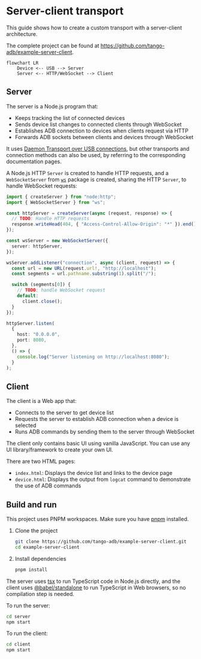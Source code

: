 # Server-client transport

This guide shows how to create a custom transport with a server-client architecture.

The complete project can be found at https://github.com/tango-adb/example-server-client.

```mermaid
flowchart LR
    Device <-- USB --> Server
    Server <-- HTTP/WebSocket --> Client
```

## Server

The server is a Node.js program that:

- Keeps tracking the list of connected devices
- Sends device list changes to connected clients through WebSocket
- Establishes ADB connection to devices when clients request via HTTP
- Forwards ADB sockets between clients and devices through WebSocket

It uses [Daemon Transport over USB connections](../../daemon/usb/index.mdx), but other transports and connection methods can also be used, by referring to the corresponding documentation pages.

A Node.js HTTP `Server` is created to handle HTTP requests, and a `WebSocketServer` from [`ws`](https://npmjs.com/package/ws) package is created, sharing the HTTP `Server`, to handle WebSocket requests:

```ts transpile
import { createServer } from "node:http";
import { WebSocketServer } from "ws";

const httpServer = createServer(async (request, response) => {
  // TODO: Handle HTTP requests
  response.writeHead(404, { "Access-Control-Allow-Origin": "*" }).end();
});

const wsServer = new WebSocketServer({
  server: httpServer,
});

wsServer.addListener("connection", async (client, request) => {
  const url = new URL(request.url!, "http://localhost");
  const segments = url.pathname.substring(1).split("/");

  switch (segments[0]) {
    // TODO: handle WebSocket request
    default:
      client.close();
  }
});

httpServer.listen(
  {
    host: "0.0.0.0",
    port: 8080,
  },
  () => {
    console.log("Server listening on http://localhost:8080");
  }
);
```

## Client

The client is a Web app that:

- Connects to the server to get device list
- Requests the server to establish ADB connection when a device is selected
- Runs ADB commands by sending them to the server through WebSocket

The client only contains basic UI using vanilla JavaScript. You can use any UI library/framework to create your own UI.

There are two HTML pages:

* `index.html`: Displays the device list and links to the device page
* `device.html`: Displays the output from `logcat` command to demonstrate the use of ADB commands

## Build and run

This project uses PNPM workspaces. Make sure you have [pnpm](https://pnpm.io) installed.

1. Clone the project

   ```sh
   git clone https://github.com/tango-adb/example-server-client.git
   cd example-server-client
   ```

2. Install dependencies

   ```sh
   pnpm install
   ```

The server uses [tsx](https://www.npmjs.com/package/tsx) to run TypeScript code in Node.js directly, and the client uses [@babel/standalone](https://www.npmjs.com/package/@babel/standalone) to run TypeScript in Web browsers, so no compilation step is needed.

To run the server:

```sh
cd server
npm start
```

To run the client:

```sh
cd client
npm start
```
